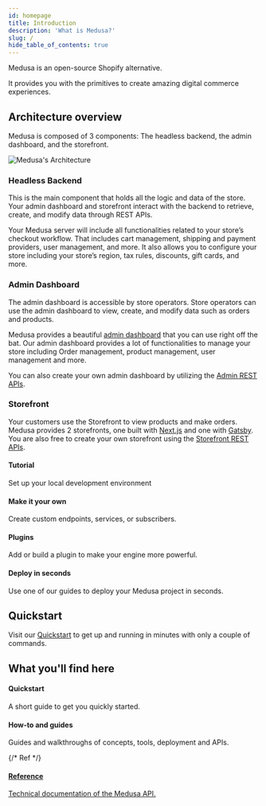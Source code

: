 ```yaml
---
id: homepage
title: Introduction
description: 'What is Medusa?'
slug: /
hide_table_of_contents: true
---
```



Medusa is an open-source Shopify alternative.

It provides you with the primitives to create amazing digital commerce experiences. 

## Architecture overview

Medusa is composed of 3 components: The headless backend, the admin dashboard, and the storefront.

![Medusa's Architecture](https://i.imgur.com/ZHvM2bu.png)

### Headless Backend

This is the main component that holds all the logic and data of the store. Your admin dashboard and storefront interact with the backend to retrieve, create, and modify data through REST APIs.

Your Medusa server will include all functionalities related to your store’s checkout workflow. That includes cart management, shipping and payment providers, user management, and more. It also allows you to configure your store including your store’s region, tax rules, discounts, gift cards, and more.

### Admin Dashboard

The admin dashboard is accessible by store operators. Store operators can use the admin dashboard to view, create, and modify data such as orders and products. 

Medusa provides a beautiful [admin dashboard](https://demo.medusajs.com) that you can use right off the bat. Our admin dashboard provides a lot of functionalities to manage your store including Order management, product management, user management and more.

 You can also create your own admin dashboard by utilizing the [Admin REST APIs](https://docs.medusajs.com/api/admin/auth).

### Storefront

Your customers use the Storefront to view products and make orders. Medusa provides 2 storefronts, one built with [Next.js](https://docs.medusajs.com/starters/nextjs-medusa-starter) and one with [Gatsby](https://docs.medusajs.com/starters/gatsby-medusa-starter). You are also free to create your own storefront using the [Storefront REST APIs](https://docs.medusajs.com/api/store/auth).


<div class="container" style={{ padding: 0 }}>
  <div class="row is-multiline">
    <div class="col col--6">
      <Link class="card" to="/tutorial/set-up-your-development-environment" style={{ height: '100%' }}>
        <div class="card__body">
          <h4>Tutorial</h4>
          <p>Set up your local development environment</p>
        </div>
      </Link>
    </div>
    <div class="col col--6">
      <Link class="card" to="/tutorial/adding-custom-functionality" style={{ height: '100%' }}>
        <div class="card__body">
          <h4>Make it your own</h4>
          <p>Create custom endpoints, services, or subscribers.</p>
        </div>
      </Link>
    </div>
    <div class="col col--6">
      <Link class="card" to="/guides/plugins" style={{ height: '100%' }}>
        <div class="card__body">
          <h4>Plugins</h4>
          <p>Add or build a plugin to make your engine more powerful.</p>
        </div>
      </Link>
    </div>
    <div class="col col--6">
      <Link class="card" to="/how-to/deploying-on-heroku" style={{ height: '100%' }}>
        <div class="card__body">
          <h4>Deploy in seconds</h4>
          <p>Use one of our guides to deploy your Medusa project in seconds.</p>
        </div>
      </Link>
    </div>
  </div>
</div>

## Quickstart

Visit our [Quickstart](https://github.com/medusajs/medusa#-quickstart) to get up and running in minutes with only a couple of commands.

## What you'll find here

<div class="container" style={{ padding: 0 }}>
  <div class="row is-multiline">
    <div class="col col--4">
      <Link class="card" to="/quickstart/quick-start" style={{ height: '100%' }}>
        <div class="card__body">
          <h4>Quickstart</h4>
          <p>A short guide to get you quickly started.</p>
        </div>
      </Link>
    </div>
    <div class="col col--4">
      <Link class="card" to="/how-to/notification-api" style={{ height: '100%' }}>
        <div class="card__body">
          <h4>How-to and guides</h4>
          <p>Guides and walkthroughs of concepts, tools, deployment and APIs.</p>
        </div>
      </Link>
    </div>
    {/* Ref */}
    <div class="col col--4">
      <a class="card" href="https://docs.medusajs.com/api/store" target="_blank" style={{ height: '100%' }}>
        <div class="card__body">
          <h4>Reference</h4>
          <p>Technical documentation of the Medusa API.</p>
        </div>
      </a>
    </div>
  </div>
</div>
